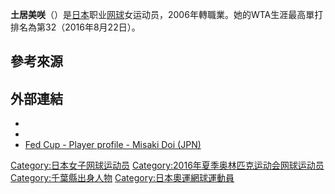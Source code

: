 {{Infobox 网球
|姓名=Misaki Doi
|image= [[File:Misaki_Doi,_2015_Wimbledon_Qualifying_-_Diliff.jpg|250px]]
|国籍={{JPN}}
|生年=1991年
|生日={{birth date and age|mf=yes|1991|4|29}}
|出生地=[[日本|日本]][[千葉縣|千葉縣]][[大網白里市|大網白里市]]
|居住地=[[日本|日本]][[千葉縣|千葉縣]][[大網白里市|大網白里市]]
|身高=159
|体重=55
|持拍手=右
|反拍=雙手
|转职业年=2006年
|球拍=
|球衣=
|球鞋=
|单打最高排名=32（2016年8月22日）
|双打最高排名=78（2014年10月6日）
|现单打排名=
|现双打排名=
|单打冠军头衔=（WTA）1（ITF）5
|双打冠军头衔=（WTA）1（ITF）4
|职业战绩=
|雙打職業戰績=
|奖金=$1,203,399[[美元|美元]]
|澳网最好成绩=第二輪（2013）
|法网最好成绩=第二輪（2015）
|温网最好成绩=第四輪（2016）
|美网最好成绩=第二輪（2015）
|澳網雙打最好成績=第一輪（2016）
|法網雙打最好成績=第二輪（2013）
|溫網雙打最好成績=第一輪（2015）
|美網雙打最好成績=
|大满贯个数=
|奥运会最好成绩=
}}

'''土居美咲'''（{{bd|1991年|4月29日|catIdx=Misaki, Doi}}）是[[日本|日本]]职业[[网球|网球]]女运动员，2006年轉職業。她的WTA生涯最高單打排名為第32（2016年8月22日）。

==參考來源==
{{reflist}}

==外部連結==
* {{WTA|13434}}
* {{ITF Profile|id=100081799}}
* [http://www.fedcup.com/en/players/player.aspx?id=100081799 Fed Cup - Player profile - Misaki Doi (JPN)] {{Wayback|url=http://www.fedcup.com/en/players/player.aspx?id=100081799 |date=20170305001125 }}

{{DEFAULTSORT:Doi, Misaki}}

[[Category:日本女子网球运动员|Category:日本女子网球运动员]]
[[Category:2016年夏季奥林匹克运动会网球运动员|Category:2016年夏季奥林匹克运动会网球运动员]]
[[Category:千葉縣出身人物|Category:千葉縣出身人物]]
[[Category:日本奧運網球運動員|Category:日本奧運網球運動員]]